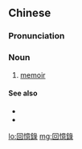 ==Chinese==
{{zh-forms|s=回忆录|type=21}}

===Pronunciation===
{{zh-pron
|m=huíyìlù
|c=wui4 jik1 luk6-2
|cat=n
}}

===Noun===
{{zh-noun}}

# [[memoir]]

====See also====
* {{zh-l|傳記}}
* {{zh-l|自傳}}

[[lo:回憶錄]]
[[mg:回憶錄]]